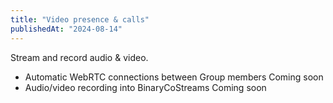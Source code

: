 ```yaml
---
title: "Video presence & calls"
publishedAt: "2024-08-14"
---
```


Stream and record audio & video.

- Automatic WebRTC connections between Group members <Badge>Coming soon</Badge>
- Audio/video recording into BinaryCoStreams <Badge>Coming soon</Badge>
